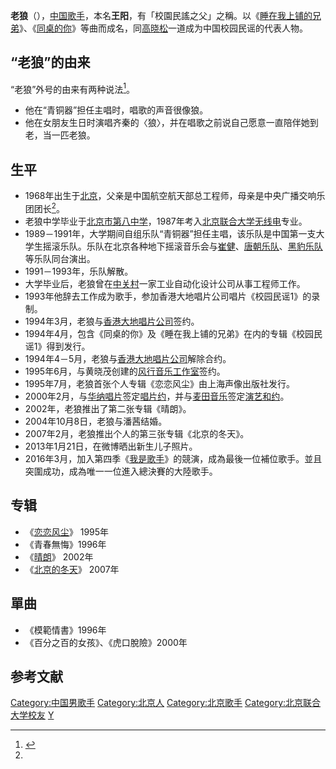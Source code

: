 {{藝人
| 姓名 = 老狼
| 類型 = 男歌手
| 圖片 = 
| 圖片尺寸 = 
| 圖片簡介 = 
| 原名 = 王阳
| 羅馬拼音 = Wang Yang
| 國籍 = {{PRC}}
| 民族 = 
| 籍貫 = [[北京|北京]]
| 出生日期 = {{Birth_date_and_age|1968|12|3}}
| 出生地點 = [[北京|北京]]
| 職業 = [[歌手|歌手]]、[[作词|作词]]、[[作曲|作曲]]
| 語言 = [[中文|中文]]
| 教育程度 = [[大学|大学]]
| 宗教信仰 = 
| 配偶 = [[潘茜|潘茜]]（2004年10月8日－）
| 音樂類型 = 
| 演奏樂器 = 
| 出身地 = 
| 出道作 = 
| 出道日期 = 
| 代表作 = 《同桌的你》
| 活躍年代 = 
| 唱片公司 = [[太合麥田|麥田音樂]]
| 經紀公司 = 
| 網站 = 
| 相關團體 = 
| 獎項 = 
| IMDb = 10815017
}}
'''老狼'''（{{bd|1968年|12月3日|catIdx=W}}），[[中国|中国]][[歌手|歌手]]，本名'''王阳'''，有「校園民謠之父」之稱。以《[[睡在我上鋪的兄弟_(歌曲)|睡在我上铺的兄弟]]》、《[[同桌的你_(歌曲)|同桌的你]]》等曲而成名，同[[高晓松|高晓松]]一道成为中国校园民谣的代表人物。

== “老狼”的由来 ==
“老狼”外号的由来有两种说法<ref name="xiaoyuanminyaozhi">{{cite book | last = 李鹰 | first = | authorlink = | coauthors = | title = 一部校园民谣的秘史：校园民谣志 | publisher = 中国人民大学出版社 | date = 2006-07-01 | location = | pages = | url = http://book.sina.com.cn/nzt/ent/xiaoyuanminyaozhi/index.shtml | doi = | id = | isbn = 9787300074504 }}</ref>。
*他在“青铜器”担任主唱时，唱歌的声音很像狼。
*他在女朋友生日时演唱齐秦的〈狼〉，并在唱歌之前说自己愿意一直陪伴她到老，当一匹老狼。

==生平 ==
*1968年出生于[[北京|北京]]，父亲是中国航空航天部总工程师，母亲是中央广播交响乐团团长<ref name="xiaoyuanminyaozhi"/>。
*老狼中学毕业于[[北京市第八中学|北京市第八中学]]，1987年考入[[北京联合大学|北京联合大学]][[无线电|无线电]]专业。
*1989－1991年，大学期间自组乐队“青铜器”担任主唱，该乐队是中国第一支大学生摇滚乐队。乐队在北京各种地下摇滚音乐会与[[崔健|崔健]]、[[唐朝乐队|唐朝乐队]]、[[黑豹乐队|黑豹乐队]]等乐队同台演出。
*1991－1993年，乐队解散。
*大学毕业后，老狼曾在[[中关村|中关村]]一家工业自动化设计公司从事工程师工作。
*1993年他辞去工作成为歌手，参加香港大地唱片公司唱片《校园民谣1》的录制。
*1994年3月，老狼与[[香港大地唱片公司|香港大地唱片公司]]签约。
*1994年4月，包含《同桌的你》及《睡在我上铺的兄弟》在内的专辑《校园民谣1》得到发行。
*1994年4－5月，老狼与[[香港大地唱片公司|香港大地唱片公司]]解除合约。
*1995年6月，与黄晓茂创建的[[风行音乐工作室|风行音乐工作室]]签约。
*1995年7月，老狼首张个人专辑《恋恋风尘》由上海声像出版社发行。
*2000年2月，与[[华纳唱片|华纳唱片]]签定[[唱片约|唱片约]]，并与[[麦田音乐|麦田音乐]]签定[[演艺和约|演艺和约]]。
*2002年，老狼推出了第二张专辑《晴朗》。
*2004年10月8日，老狼与潘茜结婚。
*2007年2月，老狼推出个人的第三张专辑《北京的冬天》。
*2013年1月21日，在微博晒出新生儿子照片。
*2016年3月，加入第四季《[[我是歌手_(第四季)|我是歌手]]》的競演，成為最後一位補位歌手。並且突圍成功，成為唯一一位進入總決賽的大陸歌手。

== 专辑 ==
*《[[恋恋风尘_(专辑)|恋恋风尘]]》 1995年
*《青春無悔》1996年
*《[[晴朗|晴朗]]》 2002年
*《[[北京的冬天|北京的冬天]]》 2007年

==單曲==
*《模範情書》1996年
*《百分之百的女孩》、《虎口脫險》2000年

== 参考文献 ==
<div class="references-small">
<references />
</div>

{{我是歌手|onlycontestants=yes}}
{{Authority control}}
{{DEFAULTSORT:L}}
[[Category:中国男歌手|Category:中国男歌手]]
[[Category:北京人|Category:北京人]]
[[Category:北京歌手|Category:北京歌手]]
[[Category:北京联合大学校友|Category:北京联合大学校友]]
[[Category:王姓|Y]]